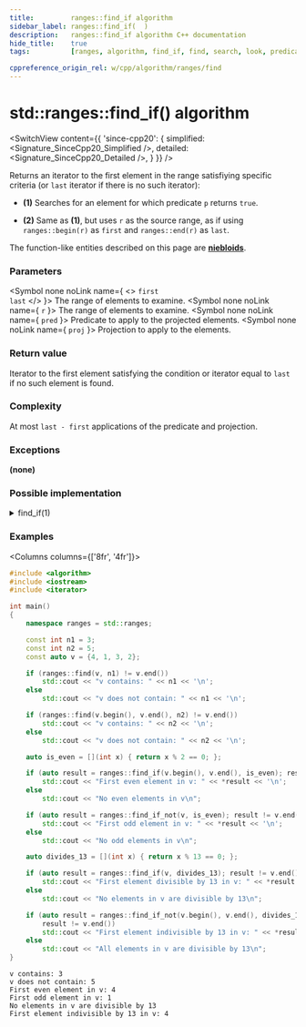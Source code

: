 ```yaml
---
title:         ranges::find_if algorithm
sidebar_label: ranges::find_if(  )
description:   ranges::find_if algorithm C++ documentation
hide_title:    true
tags:          [ranges, algorithm, find_if, find, search, look, predicate, condition]

cppreference_origin_rel: w/cpp/algorithm/ranges/find
---
```



<!----------------- Codes ---------------------->


# std::ranges::find_if() algorithm

<SwitchView content={{
	'since-cpp20': {
		simplified:	<Signature_SinceCpp20_Simplified />,
		detailed:	<Signature_SinceCpp20_Detailed />,
	}
}} />

Returns an iterator to the first element in the range satisfiying specific criteria (or `last` iterator if there is no such iterator):

- **(1)** Searches for an element for which predicate `p` returns `true`.

- **(2)** Same as **(1)**, but uses `r` as the source range, as if using `ranges::begin(r)` as `first` and `ranges::end(r)` as `last`.

The function-like entities described on this page are [**niebloids**](/docs/std/algo/niebloids).

### Parameters

<SymbolTable>

  <Symbol none noLink name={ <> <code>first</code> <br/> <code>last</code> </> }>
    The range of elements to examine.
  </Symbol>
  <Symbol none noLink name={ <code>r</code> }>
    The range of elements to examine.
  </Symbol>
  <Symbol none noLink name={ <code>pred</code> }>
    Predicate to apply to the projected elements.
  </Symbol>
  <Symbol none noLink name={ <code>proj</code> }>
    Projection to apply to the elements.
  </Symbol>

</SymbolTable>

### Return value

Iterator to the first element satisfying the condition or iterator equal to `last` if no such element is found.

### Complexity

At most `last - first` applications of the predicate and projection.

### Exceptions

**(none)**

### Possible implementation

<details>
<summary>find_if(1)</summary>

```cpp
struct find_if_fn
{
    template<std::input_iterator I, std::sentinel_for<I> S, class Proj = std::identity,
             std::indirect_unary_predicate<std::projected<I, Proj>> Pred>
    constexpr I operator()(I first, S last, Pred pred, Proj proj = {}) const
    {
        for (; first != last; ++first)
            if (std::invoke(pred, std::invoke(proj, *first)))
                return first;
        return first;
    }

    template<ranges::input_range R, class Proj = std::identity,
             std::indirect_unary_predicate<
                 std::projected<ranges::iterator_t<R>, Proj>> Pred>
    constexpr ranges::borrowed_iterator_t<R>
        operator()(R&& r, Pred pred, Proj proj = {}) const
    {
        return (*this)(ranges::begin(r), ranges::end(r), std::ref(pred), std::ref(proj));
    }
};

inline constexpr find_if_fn find_if;
```

</details>

### Examples

<Columns columns={['8fr', '4fr']}>
<div>

```cpp title='Main.cpp' showLineNumbers
#include <algorithm>
#include <iostream>
#include <iterator>

int main()
{
    namespace ranges = std::ranges;

    const int n1 = 3;
    const int n2 = 5;
    const auto v = {4, 1, 3, 2};

    if (ranges::find(v, n1) != v.end())
        std::cout << "v contains: " << n1 << '\n';
    else
        std::cout << "v does not contain: " << n1 << '\n';

    if (ranges::find(v.begin(), v.end(), n2) != v.end())
        std::cout << "v contains: " << n2 << '\n';
    else
        std::cout << "v does not contain: " << n2 << '\n';

    auto is_even = [](int x) { return x % 2 == 0; };

    if (auto result = ranges::find_if(v.begin(), v.end(), is_even); result != v.end())
        std::cout << "First even element in v: " << *result << '\n';
    else
        std::cout << "No even elements in v\n";

    if (auto result = ranges::find_if_not(v, is_even); result != v.end())
        std::cout << "First odd element in v: " << *result << '\n';
    else
        std::cout << "No odd elements in v\n";

    auto divides_13 = [](int x) { return x % 13 == 0; };

    if (auto result = ranges::find_if(v, divides_13); result != v.end())
        std::cout << "First element divisible by 13 in v: " << *result << '\n';
    else
        std::cout << "No elements in v are divisible by 13\n";

    if (auto result = ranges::find_if_not(v.begin(), v.end(), divides_13);
        result != v.end())
        std::cout << "First element indivisible by 13 in v: " << *result << '\n';
    else
        std::cout << "All elements in v are divisible by 13\n";
}
```

</div>
<div>

```plaintext title="Output"
v contains: 3
v does not contain: 5
First even element in v: 4
First odd element in v: 1
No elements in v are divisible by 13
First element indivisible by 13 in v: 4
```

</div>
</Columns>
